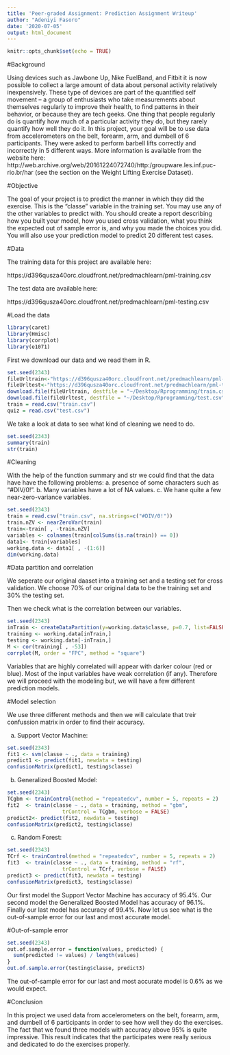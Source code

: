 ```yaml
---
title: 'Peer-graded Assignment: Prediction Assignment Writeup'
author: "Adeniyi Fasoro"
date: '2020-07-05'
output: html_document
---
```


```r
knitr::opts_chunk$set(echo = TRUE)
```

#Background

Using devices such as Jawbone Up, Nike FuelBand, and Fitbit it is now possible to collect a large amount of data about personal activity relatively inexpensively. These type of devices are part of the quantified self movement – a group of enthusiasts who take measurements about themselves regularly to improve their health, to find patterns in their behavior, or because they are tech geeks. One thing that people regularly do is quantify how much of a particular activity they do, but they rarely quantify how well they do it. In this project, your goal will be to use data from accelerometers on the belt, forearm, arm, and dumbell of 6 participants. They were asked to perform barbell lifts correctly and incorrectly in 5 different ways. More information is available from the website here: http://web.archive.org/web/20161224072740/http:/groupware.les.inf.puc-rio.br/har (see the section on the Weight Lifting Exercise Dataset).


#Objective

The goal of your project is to predict the manner in which they did the exercise. This is the "classe" variable in the training set. You may use any of the other variables to predict with. You should create a report describing how you built your model, how you used cross validation, what you think the expected out of sample error is, and why you made the choices you did. You will also use your prediction model to predict 20 different test cases.

#Data

The training data for this project are available here:

https://d396qusza40orc.cloudfront.net/predmachlearn/pml-training.csv

The test data are available here:

https://d396qusza40orc.cloudfront.net/predmachlearn/pml-testing.csv

#Load the data

```r
library(caret)
library(Hmisc)
library(corrplot)
library(e1071)
```

First we download our data and we read them in R.

```r
set.seed(2343)
fileUrltrain<-"https://d396qusza40orc.cloudfront.net/predmachlearn/pml-training.csv"
fileUrltest<-"https://d396qusza40orc.cloudfront.net/predmachlearn/pml-testing.csv"
download.file(fileUrltrain, destfile = "~/Desktop/Rprogramming/train.csv", method="curl")
download.file(fileUrltest, destfile = "~/Desktop/Rprogramming/test.csv", method="curl")
train = read.csv("train.csv")
quiz = read.csv("test.csv")
```

We take a look at data to see what kind of cleaning we need to do.

```r
set.seed(2343)
summary(train)
str(train)
```

#Cleaning

With the help of the function summary and str we could find that the data have have the following problems: a. presence of some characters such as "#DIV/0!". b. Many variables have a lot of NA values. c. We hane quite a few near-zero-variance variables.

```r
set.seed(2343)
train = read.csv("train.csv", na.strings=c("#DIV/0!"))
train.nZV <- nearZeroVar(train)
train<-train[ , -train.nZV]
variables <- colnames(train[colSums(is.na(train)) == 0])
data1<- train[variables]
working.data <- data1[ , -(1:6)]
dim(working.data)
```

#Data partition and correlation

We seperate our original daaset into a training set and a testing set for cross validation. We choose 70\% of our original data to be the training set and 30\% the testing set.

Then we check what is the correlation between our variables. 

```r
set.seed(2343)
inTrain <- createDataPartition(y=working.data$classe, p=0.7, list=FALSE )
training <- working.data[inTrain,]
testing <- working.data[-inTrain,]
M <- cor(training[ , -53])
corrplot(M, order = "FPC", method = "square")
```

Variables that are highly correlated will appear with darker colour (red or blue). Most of the input variables have weak correlation (if any). Therefore we will proceed with the modeling but, we will have a few different prediction models.


#Model selection

We use three different methods and then we will calculate that treir confussion matrix in order to find their accuracy.

a. Support Vector Machine:


```r
set.seed(2343)
fit1 <- svm(classe ~ ., data = training)
predict1 <- predict(fit1, newdata = testing)
confusionMatrix(predict1, testing$classe)
```

b. Generalized Boosted Model:

```r
set.seed(2343)
TCgbm <- trainControl(method = "repeatedcv", number = 5, repeats = 2)
fit2  <- train(classe ~ ., data = training, method = "gbm",
                  trControl = TCgbm, verbose = FALSE)
predict2<- predict(fit2, newdata = testing)
confusionMatrix(predict2, testing$classe)
```

c. Random Forest:

```r
set.seed(2343)
TCrf <- trainControl(method = "repeatedcv", number = 5, repeats = 2)
fit3  <- train(classe ~ ., data = training, method = "rf",
                  trControl = TCrf, verbose = FALSE)
predict3 <- predict(fit3, newdata = testing)
confusionMatrix(predict3, testing$classe)
```

Our first model the Support Vector Machine has accuracy of 95.4\%. Our second model the Generalized Boosted Model has accuracy of 96.1\%. Finally our last model has accuracy of 99.4\%. Now let us see what is the out-of-sample error for our last and most accurate model.


#Out-of-sample error

```r
set.seed(2343)
out.of.sample.error = function(values, predicted) {
  sum(predicted != values) / length(values)
}
out.of.sample.error(testing$classe, predict3)
```

The out-of-sample error for our last and most accurate model is 0.6\% as we would expect.

#Conclusion

In this project we used data from accelerometers on the belt, forearm, arm, and dumbell of 6 participants in order to see how well they do the exercises. The fact that we found three models with accuracy above 95\% is quite impressive. This result indicates that the participates were really serious and dedicated to do the exercises properly.

